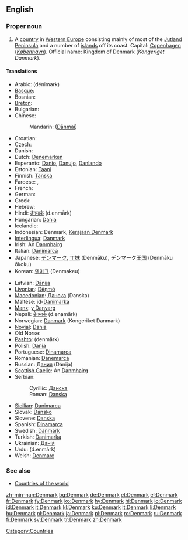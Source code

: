 {{wikipedia}}
==English==

===Proper noun===
{{en-proper noun}}

# A [[country]] in [[Western Europe]] consisting mainly of most of the [[Jutland Peninsula]] and a number of [[island]]s off its coast. Capital: [[Copenhagen]] (''[[København]]''). Official name: Kingdom of Denmark (''Kongeriget Danmark'').

====Translations====
{{trans-top|country in Western Europe}}
* Arabic: {{Arab|[[دانمارك]]}} (dénimark)
* [[Basque]]: {{t|eu|Danimarka}}
* Bosnian: {{t|bs|Danska|f}}
* [[Breton]]: {{t|br|Danmark}}
* Bulgarian: {{t|Дания|tr=Dánija|f}}
* Chinese:
*: Mandarin: {{zh-ts|丹麥|丹麦}} ([[Dānmài]])
* Croatian: {{t|hr|Danska|f}}
* Czech: {{t|cs|Dánsko}}
* Danish: {{t|da|Danmark}}
* Dutch: [[Denemarken]]
* Esperanto: [[Danio]], [[Danujo]], [[Danlando]]
* Estonian: [[Taani]]
* Finnish: [[Tanska]]
* Faroese: {{t|fo|Danmørk|f}}, {{t|fo|Danmark|f}}
* French: {{t|fr|Danemark|m}}
* German: {{t|de|Dänemark}}
* Greek: {{t|el|Δανία|tr=Danía|f}}
* Hebrew: {{t|he|דנמרק|tr=denmarq}}
* Hindi: [[डेनमार्क]] (d.enmārk)
* Hungarian: [[Dánia]]
* Icelandic: {{t|is|Danmörk|f}}
* Indonesian: Denmark, [[Kerajaan Denmark]]
* [[Interlingua]]: [[Danmark]]
* Irish: An [[Danmhairg]] {{f}}
* Italian: [[Danimarca]]
* Japanese: [[デンマーク]], [[丁抹]] (Denmāku), デンマーク[[王国]] (Denmāku ōkoku)
* Korean: [[덴마크]] (Denmakeu)
{{trans-mid}}
* Latvian: [[Dānija]] {{f}}
* [[Livonian]]: [[Dēņmō]]
* [[Macedonian]]: [[Данска]] (Danska) {{f}}
* Maltese: id-[[Danimarka]]
* [[Manx]]: [[y Danvarg]]
* Nepali: [[डेनमार्क]] (d.enamārk)
* Norwegian: [[Danmark]] (Kongeriket Danmark)
* [[Novial]]: [[Dania]]
* Old Norse: {{t|non|Danmǫrk|f}}
* [[Pashto]]: {{PSchar|[[ډېنمارک]]}} (denmārk)
* Polish: [[Dania]] {{f}}
* Portuguese: [[Dinamarca]] {{f}}
* Romanian: [[Danemarca]] {{f}}
* Russian: [[Дания]] (Dánija) {{f}}
* [[Scottish Gaelic]]: An [[Danmhairg]] {{f}}
* Serbian:
*: Cyrillic: [[Данска#Serbian|Данска]] {{f}}
*: Roman: [[Danska#Serbian|Danska]] {{f}}
* [[Sicilian]]: [[Danimarca#Sicilian|Danimarca]] {{f}}
* Slovak: [[Dánsko]]
* Slovene: [[Danska#Slovene|Danska]] {{f}}
* Spanish: [[Dinamarca]] {{f}}
* Swedish: [[Danmark]]
* Turkish: [[Danimarka]]
* Ukrainian: [[Данія]] {{f}}
* Urdu: {{ur-Arab|[[ڈنمارک]]}} (d.enmārk)
* Welsh: [[Denmarc]] {{f}}
{{trans-bottom}}

===See also===
* [[Appendix:Countries of the world|Countries of the world]]

[[Category:Countries]]

[[zh-min-nan:Denmark]]
[[bg:Denmark]]
[[de:Denmark]]
[[et:Denmark]]
[[el:Denmark]]
[[fr:Denmark]]
[[fy:Denmark]]
[[ko:Denmark]]
[[hy:Denmark]]
[[hi:Denmark]]
[[io:Denmark]]
[[id:Denmark]]
[[it:Denmark]]
[[kl:Denmark]]
[[ku:Denmark]]
[[lt:Denmark]]
[[li:Denmark]]
[[hu:Denmark]]
[[nl:Denmark]]
[[ja:Denmark]]
[[pl:Denmark]]
[[ro:Denmark]]
[[ru:Denmark]]
[[fi:Denmark]]
[[sv:Denmark]]
[[tr:Denmark]]
[[zh:Denmark]]